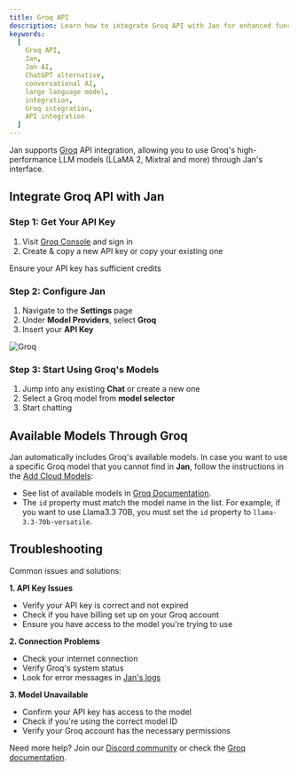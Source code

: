 ```yaml
---
title: Groq API
description: Learn how to integrate Groq API with Jan for enhanced functionality.
keywords:
  [
    Groq API,
    Jan,
    Jan AI,
    ChatGPT alternative,
    conversational AI,
    large language model,
    integration,
    Groq integration,
    API integration
  ]
---
```



Jan supports [Groq](https://groq.com/) API integration, allowing you to use Groq's high-performance LLM models (LLaMA 2, Mixtral and more) through Jan's interface.

## Integrate Groq API with Jan

### Step 1: Get Your API Key

1. Visit [Groq Console](https://console.groq.com/keys) and sign in
2. Create & copy a new API key or copy your existing one

<Aside type='note'>
Ensure your API key has sufficient credits
</Aside>

### Step 2: Configure Jan

1. Navigate to the **Settings** page
2. Under **Model Providers**, select **Groq**
3. Insert your **API Key**

![Groq](../../../../assets/groq.png)


### Step 3: Start Using Groq's Models

1. Jump into any existing **Chat** or create a new one
2. Select a Groq model from **model selector**
3. Start chatting

## Available Models Through Groq

Jan automatically includes Groq's available models. In case you want to use a specific Groq model that
you cannot find in **Jan**, follow the instructions in the [Add Cloud Models](/docs/manage-models#add-models-1):
- See list of available models in [Groq Documentation](https://console.groq.com/docs/models).
- The `id` property must match the model name in the list. For example, if you want to use Llama3.3 70B, you must set the `id` property to `llama-3.3-70b-versatile`.

## Troubleshooting

Common issues and solutions:

**1. API Key Issues**
- Verify your API key is correct and not expired
- Check if you have billing set up on your Groq account
- Ensure you have access to the model you're trying to use

**2. Connection Problems**
- Check your internet connection
- Verify Groq's system status
- Look for error messages in [Jan's logs](/docs/troubleshooting#how-to-get-error-logs)

**3. Model Unavailable**
- Confirm your API key has access to the model
- Check if you're using the correct model ID
- Verify your Groq account has the necessary permissions

Need more help? Join our [Discord community](https://discord.gg/FTk2MvZwJH) or check the [Groq documentation](https://console.groq.com/docs).
